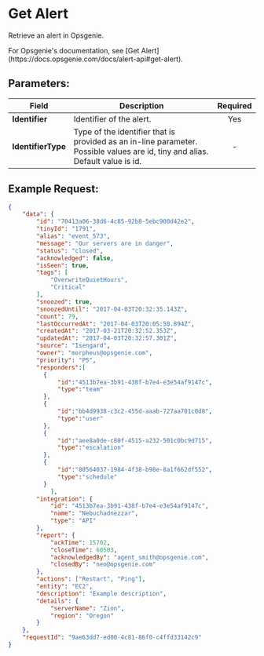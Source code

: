 
# Get Alert

Retrieve an alert in Opsgenie.

<Callout type="info">
    For Opsgenie's documentation, see [Get Alert](https://docs.opsgenie.com/docs/alert-api#get-alert).
</Callout>

## Parameters:

| Field            | Description                                                                                             | Required |
| ---------------- | ------------------------------------------------------------------------------------------------------- | :------: |
| **Identifier**   | Identifier of the alert.                                                                                |   Yes    |
| **IdentifierType** | Type of the identifier that is provided as an in-line parameter. Possible values are id, tiny and alias. Default value is id. |    -     |

## Example Request:

```json
{
    "data": {
        "id": "70413a06-38d6-4c85-92b8-5ebc900d42e2",
        "tinyId": "1791",
        "alias": "event_573",
        "message": "Our servers are in danger",
        "status": "closed",
        "acknowledged": false,
        "isSeen": true,
        "tags": [
            "OverwriteQuietHours",
            "Critical"
        ],
        "snoozed": true,
        "snoozedUntil": "2017-04-03T20:32:35.143Z",
        "count": 79,
        "lastOccurredAt": "2017-04-03T20:05:50.894Z",
        "createdAt": "2017-03-21T20:32:52.353Z",
        "updatedAt": "2017-04-03T20:32:57.301Z",
        "source": "Isengard",
        "owner": "morpheus@opsgenie.com",
        "priority": "P5",
        "responders":[
          {
              "id":"4513b7ea-3b91-438f-b7e4-e3e54af9147c",
              "type":"team"
          },
          {
              "id":"bb4d9938-c3c2-455d-aaab-727aa701c0d8",
              "type":"user"
          },
          {
              "id":"aee8a0de-c80f-4515-a232-501c0bc9d715",
              "type":"escalation"
          },
          {
              "id":"80564037-1984-4f38-b98e-8a1f662df552",
              "type":"schedule"
          }
    		],
        "integration": {
            "id": "4513b7ea-3b91-438f-b7e4-e3e54af9147c",
            "name": "Nebuchadnezzar",
            "type": "API"
        },
        "report": {
            "ackTime": 15702,
            "closeTime": 60503,
            "acknowledgedBy": "agent_smith@opsgenie.com",
            "closedBy": "neo@opsgenie.com"
        },
        "actions": ["Restart", "Ping"],
        "entity": "EC2",
        "description": "Example description",
        "details": {
            "serverName": "Zion",
            "region": "Oregon"
        }
    },
    "requestId": "9ae63dd7-ed00-4c81-86f0-c4ffd33142c9"
}
